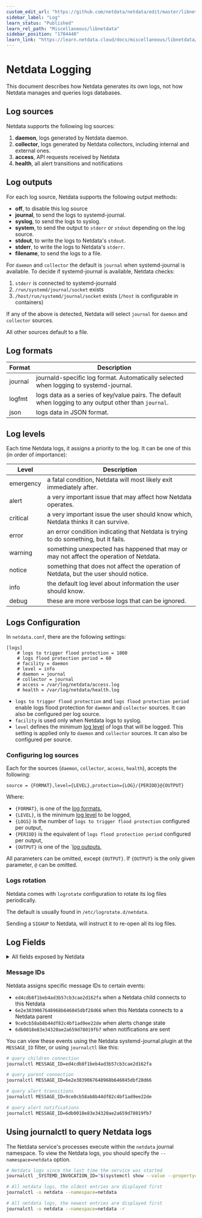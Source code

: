 ```yaml
---
custom_edit_url: "https://github.com/netdata/netdata/edit/master/libnetdata/log/README.md"
sidebar_label: "Log"
learn_status: "Published"
learn_rel_path: "Miscellaneous/libnetdata"
sidebar_position: "1704440"
learn_link: "https://learn.netdata.cloud/docs/miscellaneous/libnetdata/log"
---
```



# Netdata Logging

This document describes how Netdata generates its own logs, not how Netdata manages and queries logs databases.

## Log sources

Netdata supports the following log sources:

1. **daemon**, logs generated by Netdata daemon.
2. **collector**, logs generated by Netdata collectors, including internal and external ones.
3. **access**, API requests received by Netdata
4. **health**, all alert transitions and notifications

## Log outputs

For each log source, Netdata supports the following output methods:

- **off**, to disable this log source
- **journal**, to send the logs to systemd-journal.
- **syslog**, to send the logs to syslog.
- **system**, to send the output to `stderr` or `stdout` depending on the log source.
- **stdout**, to write the logs to Netdata's `stdout`.
- **stderr**, to write the logs to Netdata's `stderr`.
- **filename**, to send the logs to a file.

For `daemon` and `collector` the default is `journal` when systemd-journal is available.
To decide if systemd-journal is available, Netdata checks:

1. `stderr` is connected to systemd-journald
2. `/run/systemd/journal/socket` exists
3. `/host/run/systemd/journal/socket` exists (`/host` is configurable in containers)

If any of the above is detected, Netdata will select `journal` for `daemon` and `collector` sources.

All other sources default to a file.

## Log formats

| Format  | Description                                                                                            |
|---------|--------------------------------------------------------------------------------------------------------|
| journal | journald-specific log format. Automatically selected when logging to systemd-journal.                  |
| logfmt  | logs data as a series of key/value pairs. The default when logging to any output other than `journal`. |
| json    | logs data in JSON format.                                                                              |

## Log levels

Each time Netdata logs, it assigns a priority to the log. It can be one of this (in order of importance):

| Level     | Description                                                                            |
|-----------|----------------------------------------------------------------------------------------|
| emergency | a fatal condition, Netdata will most likely exit immediately after.                    |
| alert     | a very important issue that may affect how Netdata operates.                           |
| critical  | a very important issue the user should know which, Netdata thinks it can survive.      |
| error     | an error condition indicating that Netdata is trying to do something, but it fails.    |
| warning   | something unexpected has happened that may or may not affect the operation of Netdata. |
| notice    | something that does not affect the operation of Netdata, but the user should notice.   |
| info      | the default log level about information the user should know.                          |
| debug     | these are more verbose logs that can be ignored.                                       |

## Logs Configuration

In `netdata.conf`, there are the following settings:

```
[logs]
	# logs to trigger flood protection = 1000
	# logs flood protection period = 60
	# facility = daemon
	# level = info
	# daemon = journal
	# collector = journal
	# access = /var/log/netdata/access.log
	# health = /var/log/netdata/health.log
```

- `logs to trigger flood protection` and `logs flood protection period` enable logs flood protection for `daemon` and `collector` sources. It can also be configured per log source.
- `facility` is used only when Netdata logs to syslog.
- `level` defines the minimum [log level](#log-levels) of logs that will be logged. This setting is applied only to `daemon` and `collector` sources. It can also be configured per source.

### Configuring log sources

Each for the sources (`daemon`, `collector`, `access`, `health`), accepts the following: 

```
source = {FORMAT},level={LEVEL},protection={LOG}/{PERIOD}@{OUTPUT}
```

Where:

- `{FORMAT}`, is one of the [log formats](#log-formats),
- `{LEVEL}`, is the minimum [log level](#log-levels) to be logged,
- `{LOGS}` is the number of `logs to trigger flood protection` configured per output,
- `{PERIOD}` is the equivalent of `logs flood protection period` configured per output,
- `{OUTPUT}` is one of the `[log outputs](#log-outputs),

All parameters can be omitted, except `{OUTPUT}`. If `{OUTPUT}` is the only given parameter, `@` can be omitted.

### Logs rotation

Netdata comes with `logrotate` configuration to rotate its log files periodically.

The default is usually found in `/etc/logrotate.d/netdata`.

Sending a `SIGHUP` to Netdata, will instruct it to re-open all its log files.

## Log Fields

<details>
<summary>All fields exposed by Netdata</summary>

|                journal                 |             logfmt             |              json              |                                                Description                                                |
|:--------------------------------------:|:------------------------------:|:------------------------------:|:---------------------------------------------------------------------------------------------------------:|
|      `_SOURCE_REALTIME_TIMESTAMP`      |             `time`             |             `time`             |                                        the timestamp of the event                                         |
|          `SYSLOG_IDENTIFIER`           |             `comm`             |             `comm`             |                                       the program logging the event                                       |
|            `ND_LOG_SOURCE`             |            `source`            |            `source`            |                                  one of the [log sources](#log-sources)                                   |
|         `PRIORITY`<br/>numeric         |        `level`<br/>text        |      `level`<br/>numeric       |                                   one of the [log levels](#log-levels)                                    |
|                `ERRNO`                 |            `errno`             |            `errno`             |                                       the numeric value of `errno`                                        |
|            `INVOCATION_ID`             |               -                |               -                | a unique UUID of the Netdata session, reset on every Netdata restart, inherited by systemd when available |
|              `CODE_LINE`               |               -                |               -                |                         the line number of of the source code logging this event                          |
|              `CODE_FILE`               |               -                |               -                |                            the filename of the source code logging this event                             |
|            `CODE_FUNCTION`             |               -                |               -                |                          the function name of the source code logging this event                          |
|                 `TID`                  |             `tid`              |             `tid`              |                              the thread id of the thread logging this event                               |
|              `THREAD_TAG`              |            `thread`            |            `thread`            |                                 the name of the thread logging this event                                 |
|              `MESSAGE_ID`              |            `msg_id`            |            `msg_id`            |                                      see [message IDs](#message-ids)                                      |
|              `ND_MODULE`               |            `module`            |            `module`            |                                   the Netdata module logging this event                                   |
|             `ND_NIDL_NODE`             |             `node`             |             `node`             |                             the hostname of the node the event is related to                              |
|           `ND_NIDL_INSTANCE`           |           `instance`           |           `instance`           |                             the instance of the node the event is related to                              |
|           `ND_NIDL_CONTEXT`            |           `context`            |           `context`            |    the context the event is related to (this is usually the chart name, as shown on netdata dashboards    |
|          `ND_NIDL_DIMENSION`           |          `dimension`           |          `dimension`           |                                   the dimension the event is related to                                   |
|           `ND_SRC_TRANSPORT`           |        `src_transport`         |        `src_transport`         |                  when the event happened during a request, this is the request transport                  |
|              `ND_SRC_IP`               |            `src_ip`            |            `src_ip`            |          when the event happened during an inbound request, this is the IP the request came from          |
|             `ND_SRC_PORT`              |           `src_port`           |           `src_port`           |         when the event happened during an inbound request, this is the port the request came from         |
|        `ND_SRC_FORWARDED_HOST`         |      `src_forwarded_host`      |      `src_forwarded_host`      |                            the contents of the HTTP header `X-Forwarded-Host`                             |
|         `ND_SRC_FORWARDED_FOR`         |      `src_forwarded_for`       |      `src_forwarded_for`       |                             the contents of the HTTP header `X-Forwarded-For`                             |
|         `ND_SRC_CAPABILITIES`          |       `src_capabilities`       |       `src_capabilities`       |          when the request came from a child, this is the communication capabilities of the child          |
|           `ND_DST_TRANSPORT`           |        `dst_transport`         |        `dst_transport`         |        when the event happened during an outbound request, this is the outbound request transport         |
|              `ND_DST_IP`               |            `dst_ip`            |            `dst_ip`            |        when the event happened during an outbound request, this is the IP the request destination         |
|             `ND_DST_PORT`              |           `dst_port`           |           `dst_port`           |       when the event happened during an outbound request, this is the port the request destination        |
|         `ND_DST_CAPABILITIES`          |       `dst_capabilities`       |       `dst_capabilities`       |          when the request goes to a parent, this is the communication capabilities of the parent          |
|          `ND_REQUEST_METHOD`           |          `req_method`          |          `req_method`          |      when the event happened during an inbound request, this is the method the request was received       |
|           `ND_RESPONSE_CODE`           |             `code`             |             `code`             |                         when responding to a request, this this the response code                         |
|           `ND_CONNECTION_ID`           |             `conn`             |             `conn`             |            when there is a connection id for an inbound connection, this is the connection id             |
|          `ND_TRANSACTION_ID`           |         `transaction`          |         `transaction`          |                               the transaction id (UUID) of all API requests                               |
|        `ND_RESPONSE_SENT_BYTES`        |          `sent_bytes`          |          `sent_bytes`          |                                    the bytes we sent to API responses                                     |
|        `ND_RESPONSE_SIZE_BYTES`        |          `size_bytes`          |          `size_bytes`          |                                the uncompressed bytes of the API responses                                |
|      `ND_RESPONSE_PREP_TIME_USEC`      |           `prep_ut`            |           `prep_ut`            |                                   the time needed to prepare a response                                   |
|      `ND_RESPONSE_SENT_TIME_USEC`      |           `sent_ut`            |           `sent_ut`            |                                    the time needed to send a response                                     |
|     `ND_RESPONSE_TOTAL_TIME_USEC`      |           `total_ut`           |           `total_ut`           |                               the total time needed to complete a response                                |
|             `ND_ALERT_ID`              |           `alert_id`           |           `alert_id`           |                                   the alert id this event is related to                                   |
|          `ND_ALERT_EVENT_ID`           |        `alert_event_id`        |        `alert_event_id`        |                          a sequential number of the alert transition (per host)                           |
|          `ND_ALERT_UNIQUE_ID`          |       `alert_unique_id`        |       `alert_unique_id`        |                          a sequential number of the alert transition (per alert)                          |
|        `ND_ALERT_TRANSITION_ID`        |     `alert_transition_id`      |     `alert_transition_id`      |                                 the unique UUID of this alert transition                                  |
|           `ND_ALERT_CONFIG`            |         `alert_config`         |         `alert_config`         |                                    the alert configuration hash (UUID)                                    |
|            `ND_ALERT_NAME`             |            `alert`             |            `alert`             |                                              the alert name                                               |
|            `ND_ALERT_CLASS`            |         `alert_class`          |         `alert_class`          |                                         the alert classification                                          |
|          `ND_ALERT_COMPONENT`          |       `alert_component`        |       `alert_component`        |                                            the alert component                                            |
|            `ND_ALERT_TYPE`             |          `alert_type`          |          `alert_type`          |                                              the alert type                                               |
|            `ND_ALERT_EXEC`             |          `alert_exec`          |          `alert_exec`          |                                      the alert notification program                                       |
|          `ND_ALERT_RECIPIENT`          |       `alert_recipient`        |       `alert_recipient`        |                                          the alert recipient(s)                                           |
|            `ND_ALERT_VALUE`            |         `alert_value`          |         `alert_value`          |                                          the current alert value                                          |
|          `ND_ALERT_VALUE_OLD`          |       `alert_value_old`        |       `alert_value_old`        |                                         the previous alert value                                          |
|           `ND_ALERT_STATUS`            |         `alert_status`         |         `alert_status`         |                                         the current alert status                                          |
|         `ND_ALERT_STATUS_OLD`          |       `alert_value_old`        |       `alert_value_old`        |                                         the previous alert value                                          |
|            `ND_ALERT_UNITS`            |         `alert_units`          |         `alert_units`          |                                          the units of the alert                                           |
|           `ND_ALERT_SUMMARY`           |        `alert_summary`         |        `alert_summary`         |                                       the summary text of the alert                                       |
|            `ND_ALERT_INFO`             |          `alert_info`          |          `alert_info`          |                                        the info text of the alert                                         |
|          `ND_ALERT_DURATION`           |        `alert_duration`        |        `alert_duration`        |                             the duration the alert was in its previous state                              |
| `ND_ALERT_NOTIFICATION_TIMESTAMP_USEC` | `alert_notification_timestamp` | `alert_notification_timestamp` |                           the timestamp the notification delivery is scheduled                            |
|              `ND_REQUEST`              |           `request`            |           `request`            |                             the full request during which the event happened                              |
|               `MESSAGE`                |             `msg`              |             `msg`              |                                             the event message                                             |

</details>

### Message IDs

Netdata assigns specific message IDs to certain events:

- `ed4cdb8f1beb4ad3b57cb3cae2d162fa` when a Netdata child connects to this Netdata
- `6e2e3839067648968b646045dbf28d66` when this Netdata connects to a Netdata parent
- `9ce0cb58ab8b44df82c4bf1ad9ee22de` when alerts change state
- `6db0018e83e34320ae2a659d78019fb7` when notifications are sent

You can view these events using the Netdata systemd-journal.plugin at the `MESSAGE_ID` filter,
or using `journalctl` like this:

```bash
# query children connection
journalctl MESSAGE_ID=ed4cdb8f1beb4ad3b57cb3cae2d162fa

# query parent connection
journalctl MESSAGE_ID=6e2e3839067648968b646045dbf28d66

# query alert transitions
journalctl MESSAGE_ID=9ce0cb58ab8b44df82c4bf1ad9ee22de

# query alert notifications
journalctl MESSAGE_ID=6db0018e83e34320ae2a659d78019fb7
```

## Using journalctl to query Netdata logs

The Netdata service's processes execute within the `netdata` journal namespace. To view the Netdata logs, you should
specify the `--namespace=netdata` option.

```bash
# Netdata logs since the last time the service was started
journalctl _SYSTEMD_INVOCATION_ID="$(systemctl show --value --property=InvocationID netdata)" --namespace=netdata

# All netdata logs, the oldest entries are displayed first  
journalctl -u netdata --namespace=netdata

# All netdata logs, the newest entries are displayed first  
journalctl -u netdata --namespace=netdata -r
```
